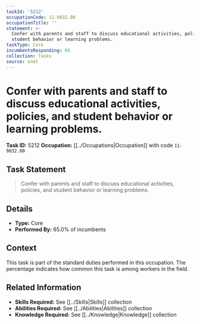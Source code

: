 ```yaml
---
taskId: '5212'
occupationCode: 11-9032.00
occupationTitle: ''
statement: >-
  Confer with parents and staff to discuss educational activities, policies, and
  student behavior or learning problems.
taskType: Core
incumbentsResponding: 65
collection: Tasks
source: onet
---
```

# Confer with parents and staff to discuss educational activities, policies, and student behavior or learning problems.

**Task ID:** 5212
**Occupation:** [[../Occupations|Occupation]] with code `11-9032.00`

## Task Statement

> Confer with parents and staff to discuss educational activities, policies, and student behavior or learning problems.

## Details

- **Type:** Core
- **Performed By:** 65.0% of incumbents

## Context

This task is part of the standard duties performed in this occupation. The percentage indicates how common this task is among workers in the field.

## Related Information

- **Skills Required:** See [[../Skills|Skills]] collection
- **Abilities Required:** See [[../Abilities|Abilities]] collection
- **Knowledge Required:** See [[../Knowledge|Knowledge]] collection
